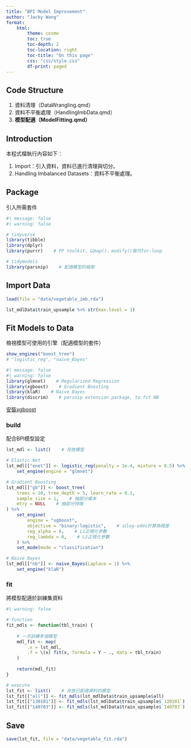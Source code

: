 ```yaml
---
title: "BPI Model Improvement"
author: "Jacky Wang"
format:
    html:
        theme: cosmo
        toc: true
        toc-depth: 2
        toc-location: right
        toc-title: "On this page"
        css: "css/style.css"
        df-print: paged
---
```




## Code Structure

1. 資料清理（DataWrangling.qmd）
2. 資料不平衡處理（HandlingImbData.qmd）
2. **模型配適（ModelFitting.qmd）**



## Introduction

本程式檔執行內容如下：

1. Import：引入資料，資料已進行清理與切分。
2. Handling Imbalanced Datasets：資料不平衡處理。



## Package

引入所需套件
```r
#| message: false
#| warning: false

# tidyverse
library(tibble)
library(dplyr)
library(purrr)    # FP toolkit，以map()、modify()取代for-loop

# tidymodels
library(parsnip)    # 配適模型的框架

```



## Import Data

```r
load(file = "data/vegetable_imb.rda")
```

```r
lst_mdlData$train_upsample %>% str(max.level = 1)
```



## Fit Models to Data

檢視模型可使用的引擎（配適模型的套件）
```r
show_engines("boost_tree")
# "logistic_reg", "naive_Bayes"
```

```r
#| message: false
#| warning: false
library(glmnet)    # Regularized Regression
library(xgboost)    # Gradient Boosting
library(klaR)    # Naive Bayes
library(discrim)    # parsnip extension package, to fit NB
```
[安裝xgboost](https://xgboost.readthedocs.io/en/stable/install.html#r)

### build

配合BPI模型設定
```r

lst_mdl <- list()    # 存放模型

# Elastic Net
lst_mdl[["enet"]] <- logistic_reg(penalty = 1e-4, mixture = 0.5) %>% 
    set_engine(engine = "glmnet")

# Gradient Boosting
lst_mdl[["gb"]] <- boost_tree(
    trees = 10, tree_depth = 5, learn_rate = 0.1, 
    sample_size = 1,    # 抽部分樣本
    mtry = NULL    # 抽部分特徵
) %>% 
    set_engine(
        engine = "xgboost", 
        objective = "binary:logistic",    # 以log-odds計算偽殘差
        reg_alpha = 0,    # L1正規化參數
        reg_lambda = 0,    # L2正規化參數
    ) %>% 
    set_mode(mode = "classification")

# Naive Bayes
lst_mdl[["nb"]] <- naive_Bayes(Laplace = 1) %>% 
    set_engine("klaR")

```

### fit

將模型配適於訓練集資料
```r
#| warning: false

# function
fit_mdls <- function(tbl_train) {
    
    # 一次訓練多個模型
    mdl_fit <- map(
        .x = lst_mdl, 
        .f = \(x) fit(x, formula = Y ~ ., data = tbl_train)
    )
    
    return(mdl_fit)
}

# execute
lst_fit <- list()    # 存放已配適資料的模型
lst_fit[["all"]] <- fit_mdls(lst_mdlData$train_upsample$all)
lst_fit[["130101"]] <- fit_mdls(lst_mdlData$train_upsample$`130101`)
lst_fit[["140703"]] <- fit_mdls(lst_mdlData$train_upsample$`140703`)

```



## Save

```r
save(lst_fit, file = "data/vegetable_fit.rda")
```





